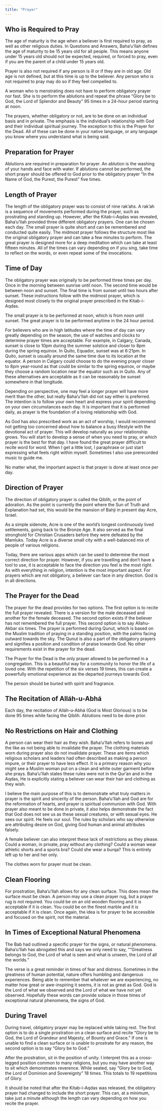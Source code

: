 ```yaml
---
title: "Prayer"
---
```


## Who is Required to Pray

The age of maturity is the age when a believer is first required to pray, as well as other religious duties. In Questions and Answers, Baha'u'llah defines the age of maturity to be 15 years old for all people. This means anyone under 15 years old should not be expected, required, or forced to pray, even if you are the parent of a child under 15 years old.

Prayer is also not required if any person is ill or if they are in old age. Old age is not defined, but at this time is up to the believer. Any person who is not required to pray may do so if they feel compelled to.

A woman who is menstrating does not have to perform obligatory prayer nor fast. She is to perform the ablutions and repeat the phrase "Glory be to God, the Lord of Splendor and Beauty" 95 times in a 24-hour period starting at noon.

The prayers, whether obligatory or not, are to be done on an individual basis and in private. The emphasis is the individual's relationship with God and their individual spiritual journey. The exception to this is the Prayer for the Dead. All of these can be done in your native language, or any language you know where you understand what is being said.

## Preparation for Prayer

Ablutions are required in preparation for prayer. An ablution is the washing of your hands and face with water. If ablutions cannot be performed, the short prayer should be offered to God prior to the obligatory prayer "In the Name of God, the Purest, the Purest" five times.

## Length of Prayer

The length of the obligatory prayer was to consist of nine rak'ahs. A rak'ah is a sequence of movements performed during the prayer, such as prostrating and standing up. However, after the Kitab-i-Aqdas was revealed, Baha'u'llah provided three different obligatory prayers. One can be chosen each day. The small prayer is quite short and can be remembered and conducted quite easily. The midmost prayer follows the structure most like the original obligatory prayer and can take a few minutes to perform. The great prayer is designed more for a deep meditation which can take at least fifteen minutes. All of the times can vary depending on if you sing, take time to reflect on the words, or even repeat some of the invocations.

## Time of Day

The obligatory prayer was originally to be performed three times per day. Once in the morning between sunrise until noon. The second time would be between noon and sunset. The final time is from sunset until two hours after sunset. These instructions follow with the midmost prayer, which is designed most closely to the original prayer prescribed in the Kitab-i-Aqdas.

The small prayer is to be performed at noon, which is from noon until sunset. The great prayer is to be performed anytime in the 24 hour period.

For believers who are in high latitudes where the time of day can vary greatly depending on the season, the use of watches and clocks to determine prayer times are acceptable. For example, in Calgary, Canada, sunset is close to 10pm during the summer solstice and closer to 8pm during the spring equinox. In Quito, Equador, sunset was at 6:21pm. In Quito, sunset is usually around the same time due to its location at the equator. A person in Calgary could choose to do the evening prayer closer to 8pm year-round as that could be similar to the spring equinox, or maybe they choose a random location near the equator such as in Quito. Any of these alternatives are acceptable as it can be reasonably be sunset somewhere in that longitude.

Depending on perspective, one may feel a longer prayer will have more merit than the other, but really Baha'u'llah did not say either is preferred. The intention is to follow your own heart and express your spirit depending on your own circumstances each day. It is important that it is performed daily, as prayer is the foundation of a loving relationship with God.

As God has also prescribed work as an act of worship, I would recommend not getting too concerned about how to balance a busy lifestyle with the devotional act of prayer. This will develop naturally as your relationship grows. You will start to develop a sense of when you need to pray, or which prayer is the best for that day. I have found the great prayer difficult to recite word for word. When I get a little lost, I paraphrase or just start expressing what feels right within myself. Sometimes I also use prerecorded music to guide me.

No matter what, the important aspect is that prayer is done at least once per day.

## Direction of Prayer

The direction of obligatory prayer is called the Qiblih, or the point of adoration. As the point is currently the point where the Sun of Truth and Explanation had set, this would be the mansion of Bahji in present day Acre, Israel.

As a simple sidenote, Acre is one of the world's longest continuously lived settlements, going back to the Bronze Age. It also served as the final stronghold for Christian Crusaders before they were defeated by the Mamluks. Today Acre is a diverse small city with a well-balanced mix of people of various religions.

Today, there are various apps which can be used to determine the most correct direction for prayer. However, if you are travelling and don't have a tool to use, it is acceptable to face the direction you feel is the most right. As with everything in religion, intention is the most important aspect. For prayers which are not obligatory, a believer can face in any direction. God is in all directions.

## The Prayer for the Dead

The prayer for the dead provides for two options. The first option is to recite the full prayer revealed. There is a version for the male deceased and another for the female deceased. The second option exists if the believer has not remembered the full prayer. This second option is to say Allahu-Akbar six times. The prayer is performed during Qunut, which is based on the Muslim tradition of praying in a standing position, with the palms facing outward towards the sky. The Qunut is also a part of the obligatory prayers and signifies a position and condition of praise towards God. No other requirements exist in the prayer for the dead.

The Prayer for the Dead is the only prayer allowed to be performed in a congregation. This is a beautiful way for a community to honor the life of a loved one. With the repetition of the six verses 19 times, this can create a powerfully emotional experience as the departed journeys towards God.

The person should be buried with spirit and fragrance.

## The Recitation of Alláh-u-Abhá

Each day, the recitation of Alláh-u-Abhá (God is Most Glorious) is to be done 95 times while facing the Qiblih. Ablutions need to be done prior.

## No Restrictions on Hair and Clothing

A person can wear their hair as they wish. Baha'u'llah refers to bones and the like as not being able to invalidate the prayer. The clothing materials worn during prayer also do not invalidate prayer. These are items which religious scholars and leaders had often described as making a person impure, or their prayer to have less effect. It is a primary reason why you might see a Muslim woman put on a clean and white outer garment before she prays. Baha'u'llah states these rules were not in the Qur'an and in the Aqdas, He is explicitly stating a believer can wear their hair and clothing as they wish.

I believe the main purpose of this is to demonstrate what truly matters in prayer is the spirit and sincerity of the person. Baha'u'llah and God are for the reformation of hearts, and prayer is spiritual communion with God. With prayer also meant to be done in private, it also helps demonstrate the fact that God does not see us as these sexual creatures, or with sexual eyes. He sees our spirit. He feels our soul. The rules by scholars who say otherwise are attributing desire on God, giving God human and animal attributes falsely.

A female believer can also interpret these lack of restrictions as they please. Could a woman, in private, pray without any clothing? Could a woman wear athletic shorts and a sports bra? Could she wear a burqa? This is entirely left up to her and her only.

The clothes worn for prayer must be clean.

## Clean Flooring

For prostration, Baha'u'llah allows for any clean surface. This does mean the surface must be clean. A person may use a clean prayer rug, but a prayer rug is not required. You could be on an old wooden flooring and it is acceptable if it is clean. You could be on the finest marble and it is acceptable if it is clean. Once again, the idea is for prayer to be accessible and focused on the spirit, not the material.

## In Times of Exceptional Natural Phenomena

The Bab had outlined a specific prayer for the signs, or natural phenomena. Baha'u'llah has abrogated this and says we only need to say, ""Greatness belongs to God, the Lord of what is seen and what is unseen, the Lord of all the worlds."

The verse is a great reminder in times of fear and distress. Sometimes in the greatness of human potential, nature offers humbling and dangerous experiences. Being able to remember that whatever we are experiencing, no matter how great or awe-inspiring it seems, it is not as great as God. God is the Lord of what we observed and the Lord of what we have not yet observed. Hopefully these words can provide solace in those times of exceptional natural phenomena, the signs of God.

## During Travel

During travel, obligatory prayer may be replaced while taking rest. The first option is to do a single prostration on a clean surface and recite "Glory be to God, the Lord of Grandeur and Majesty, of Bounty and Grace." If one is unable to find a clean surface or is unable to prostrate for any reason, the second option is to say "Glory be to God."

After the prostration, sit in the position of unity. I interpret this as a cross-legged position common to many religions, but you may have another way to sit which demonstrates reverence. While seated, say "Glory be to God, the Lord of Dominion and Sovereignty" 18 times. This totals to 19 repetitions of Glory.

It should be noted that after the Kitab-i-Aqdas was released, the obligatory prayer had changed to include the short prayer. This can, at a minimum, take just a minute although the length can vary depending on how you recite the prayer.
